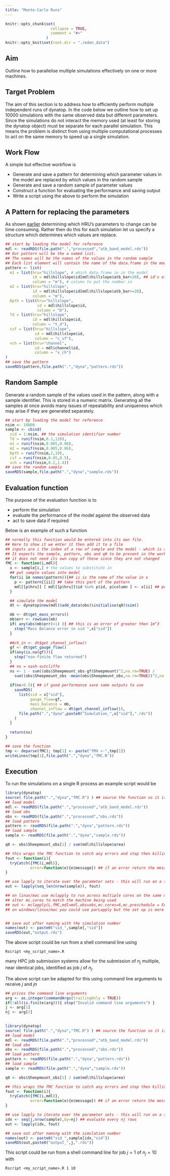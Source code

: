 ```yaml
---
title: "Monte-Carlo Runs"
---
```

  
```r
knitr::opts_chunk$set(
                    collapse = TRUE,
                    comment = "#>"
                  )
knitr::opts_knit$set(root.dir = "./eden_data")
```

## Aim

Outline how to parallelise multiple simulations effectively on one or more machines.

## Target Problem

The aim of this section is to address how to efficiently perform multiple
independent runs of dynatop. In the code below we outline how to set up 10000
simulations with the same observed data but different parameters. Since the
simulations do not interact the memory used (at least for storing the dynatop
object) must be separate for each parallel simulation. This means the problem
is distinct from using multiple computational processes to act on the same
memory to speed up a single simulation.

## Work Flow

A simple but effective workflow is

- Generate and save a pattern for determining which parameter values in the model are
replaced by which values in the random sample
- Generate and save a random sample of parameter values
- Construct a function for evaluating the performance and saving output
- Write a script using the above to perform the simulation

## A Pattern for replacing the parameters

As shown [earlier](./model_simulation.html) determining which HRU's parameters
to change can be time consuming. Rather then do this for each simulation let
us specify a structure which determines which values are replace.

```r
## start by loading the model for reference
mdl <- readRDS(file.path(".","processed","atb_band_model.rds"))
## Our pattern will be the a named list.
## The names will be the names of the values in the random sample
## Each list element will contain the name of the data.frame in the model, the HRU id's to apply the value to and the column in the data.frame in which the value is to be placed
pattern <- list(
  m1 = list(hru="hillslope", # which data.frame in in the model
            id = mdl$hillslope$id[mdl$hillslope$atb_bar<20], ## id's of HRU to have values replaced
            column = "m"), # column to put the number in
  m2 = list(hru="hillslope",
            id = mdl$hillslope$id[mdl$hillslope$atb_bar>=20],
            column = "m"),
  Dpth = list(hru="hillslope",
              id = mdl$hillslope$id,
              column = "D"),
  Td = list(hru="hillslope",
            id = mdl$hillslope$id,
            column = "t_d"),
  csf = list(hru="hillslope",
             id = mdl$hillslope$id,
             column = "c_sf"),
  vch = list(hru="channel",
             id = mdl$channel$id,
             column = "v_ch")
)
## save the pattern
saveRDS(pattern,file.path(".","dyna","pattern.rds"))
```

## Random Sample

Generate a random sample of the values used in the pattern, along with a
sample identifier. This is stored in a numeric matrix. Generating all the samples
at once avoids many issues of repeatability and uniqueness which may arise if
they are generated separately.

```r
## start by loading the model for reference
nsim <- 10000
sample <- cbind(
  sid = 1:nsim, ## the simulation identifier number
  Td = runif(nsim,0.1,120),
  m1 = runif(nsim,0.005,0.06),
  m2 = runif(nsim,0.005,0.06),
  Dpth = runif(nsim,2,10),
  csf = runif(nsim,0.05,0.5),
  vch = runif(nsim,0.2,1.4))
## save the random sample
saveRDS(sample,file.path(".","dyna","sample.rds"))
```

## Evaluation function

The purpose of the evaluation function is to 

- perform the simulation
- evaluate the performance of the model against the observed data
- act to save data if required

Below is an example of such a function

```r
## normally this function would be entered into its own file.
## Here to show it we enter it then add it to a file
## inputs are i the index of a row of sample and the model - which is altered by the function
## It expects the sample, pattern, obs and q0 to be present in the workspace fMC is called from
## it does not need its own copy of these since they are not changed
fMC <- function(i,mdl){
  x <- sample[i,] # the values to substitute in
  ## put sample values into model
  for(ii in names(pattern)){## ii is the name of the value in x
    p <- pattern[[ii]] ## take this part of the pattern
    mdl[[p$hru]] [ mdl[[p$hru]]$id %in% p$id, p$column ] <- x[ii] ## put the value to the model
  }

  ## simulate the model
  dt <- dynatop$new(mdl)$add_data(obs)$initialise(q0)$sim()

  mb <- dt$get_mass_errors()
  mb$err <- rowSums(mb)
  if( any(abs(mb$err)>1) ){ ## this is an error of greater then 1m^3
    stop("Mass Balance error in sid ",x["sid"])
  }
    
  ##ch_in <- dt$get_channel_inflow()
  gf <- dt$get_gauge_flow()
  if(any(is.na(gf))){
    stop("non-finite flow returned")
  }
  ## ns = nash-sutcliffe
  ns <- 1 - sum((obs$Sheepmount_obs-gf$Sheepmount)^2,na.rm=TRUE) /
    sum((obs$Sheepmount_obs -mean(obs$Sheepmount_obs,na.rm=TRUE))^2,na.rm=TRUE)
    
  if(ns>0.5){ ## if good performance save some outputs to use
    saveRDS(
      list(sid = x["sid"],
           gauge_flow=gf,
           mass_balance = mb,
           channel_inflow = dt$get_channel_inflow()),
      file.path(".","dyna",paste0("Simulation_",x["sid"],".rds"))
    )
  }
  
  return(ns)
}

## save the function
tmp <- deparse(fMC); tmp[1] <- paste("fMX <-",tmp[1])
writeLines(tmp[1],file.path(".","dyna","fMC.R"))
```

## Execution

To run the simulations on a single R process an example script would be

```r
library(dynatop)
source( file.path(".","dyna","fMC.R") ) ## source the function so it is available
## load model
mdl <- readRDS(file.path(".","processed","atb_band_model.rds"))
## load obs
obs <- readRDS(file.path(".","processed","obs.rds"))
## load pattern
pattern <- readRDS(file.path(".","dyna","pattern.rds"))
## load sample
sample <- readRDS(file.path(".","dyna","sample.rds"))

q0 <- obs$Sheepmount_obs[1] / sum(mdl$hillslope$area)

## this wraps the fMC function to catch any errors and stop then killing the simulation 
fout <- function(i){
  tryCatch({fMC(i,mdl)},
           error=function(e){e$message}) ## if an error return the message
}

## use lapply to iterate over the parameter sets - this will run on a single R process
out <- lapply(seq_len(nrow(sample)), fout)

## on linux/mac use mclapply to run across multiple cores on the same machine
## alter mc.cores to match the machine being used
## out <- mclapply(L,fMC,mdl=mdl,obs=obs,mc.cores=6,mc.preschedule = FALSE)
## on windows/linux/mac you could use parLapply but the set up is more complex


## save out after naming with the simulation number
names(out) <- paste0("sid_",sample[,"sid"])
saveRDS(out,"output.rds")
```

The above script could be run from a shell command line using 

```
Rscript <my_script_name>.R
```

many HPC job submission systems allow for the submission of $n_j$ multiple, near
identical jobs, identified as job $j$ of $n_j$.

The above script can be adapted for this using command line arguments to
receive $j$ and $jn$

```r

## prices the command line arguments
arg <- as.integer(commandArgs(trailingOnly = TRUE))
if(!all(is.finite(arg))){ stop("Invalid command line arguments") }
j <- arg[1]
nj <- arg[2]
    

library(dynatop)
source( file.path(".","dyna","fMC.R") ) ## source the function so it is available
## load model
mdl <- readRDS(file.path(".","processed","atb_band_model.rds"))
## load obs
obs <- readRDS(file.path(".","processed","obs.rds"))
## load pattern
pattern <- readRDS(file.path(".","dyna","pattern.rds"))
## load sample
sample <- readRDS(file.path(".","dyna","sample.rds"))

q0 <- obs$Sheepmount_obs[1] / sum(mdl$hillslope$area)

## this wraps the fMC function to catch any errors and stop then killing the simulation 
fout <- function(i){
  tryCatch({fMC(i,mdl)},
           error=function(e){e$message}) ## if an error return the message
}

## use lapply to iterate over the parameter sets - this will run on a single R process
idx <- seq(j,nrow(sample),by=nj) ## evaluate every nj rows
out <- lapply(idx, fout)

## save out after naming with the simulation number
names(out) <- paste0("sid_",sample[idx,"sid"])
saveRDS(out,paste0("output_",j,".rds"))
```

This script could be run from a shell command line for job $j=1$ of $n_j=10$ with

```
Rscript <my_script_name>.R 1 10
```
